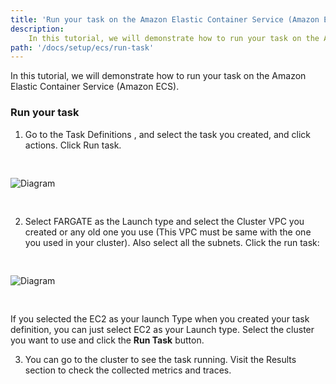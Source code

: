 ```yaml
---
title: 'Run your task on the Amazon Elastic Container Service (Amazon ECS)'
description:
    In this tutorial, we will demonstrate how to run your task on the Amazon Elastic Container Service (Amazon ECS).
path: '/docs/setup/ecs/run-task'
---
```



In this tutorial, we will demonstrate how to run your task on the Amazon Elastic Container Service (Amazon ECS).

<SectionSeparator />

### Run your task

1. Go to the <Link to="https://us-west-2.console.aws.amazon.com/ecs/home?/taskDefinitions#/taskDefinitions">Task Definitions</Link> ,
and select the task you created, and click actions. Click Run task.

<img src={runtask1} alt="Diagram" style="margin: 30px 0;" />

2. Select FARGATE  as the Launch type and select the Cluster VPC you created or any old one you use (This VPC must be same with the one you used in your cluster).
Also select all the subnets. Click the run task:

<img src={runtask2} alt="Diagram" style="margin: 30px 0;" />

If you selected the EC2 as your launch Type when you created your task definition, you can just select 
EC2 as your Launch type. Select the cluster you want to use and click the **Run Task** button.

3. You can go to the cluster to see the task running. Visit the <Link to="/docs/setup/ecs#3-results">Results</Link>  section to check the collected metrics and traces. 
